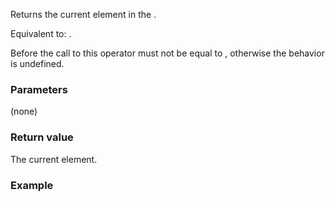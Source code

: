 {{cpp/ranges/chunk_by_view/iterator/title|operator*}}
{{cpp/ranges/chunk_by_view/navbar}}

{{ddcl|since=c++23|
constexpr value_type operator*() const;
}}

Returns the current element in the {{tt|chunk_by_view}}.

Equivalent to: {{box|{{c/core|return ranges::subrange(}}{{rlpi|/#Data members|current_}}{{c/core|,}}{{nbspt}}{{rlpi|/#Data members|next_}}{{c/core|)}}}}.

Before the call to this operator {{rlpi|/#Data members|current_}} must not be equal to {{rlpi|/#Data members|next_}}, otherwise the behavior is undefined.

===Parameters===
(none)

===Return value===
The current element.

===Example===
{{example
|code=
|output=
}}

{{langlinks|de|es|ja|ru|zh}}